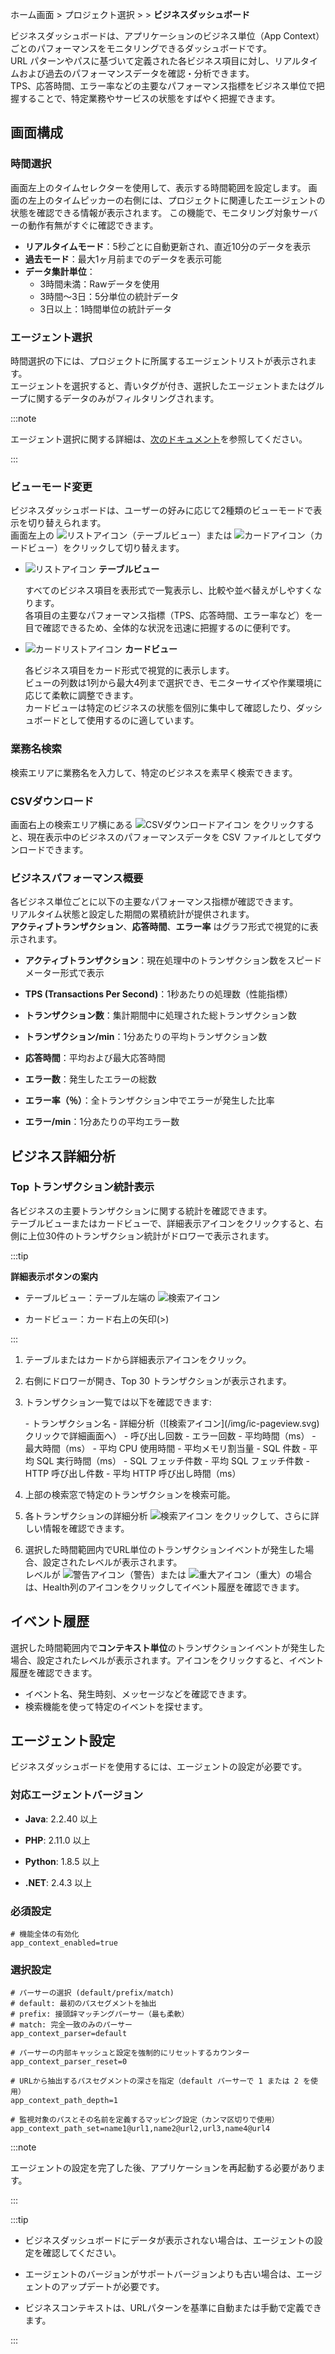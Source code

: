 ホーム画面 &gt; プロジェクト選択 &gt; <Cmdname sid="dashboard" className="uitext" /> &gt; **ビジネスダッシュボード**

ビジネスダッシュボードは、アプリケーションのビジネス単位（App Context）ごとのパフォーマンスをモニタリングできるダッシュボードです。  
URL パターンやパスに基づいて定義された各ビジネス項目に対し、リアルタイムおよび過去のパフォーマンスデータを確認・分析できます。  
TPS、応答時間、エラー率などの主要なパフォーマンス指標をビジネス単位で把握することで、特定業務やサービスの状態をすばやく把握できます。

## 画面構成

<ImgLang img='apm-dashboard-business.png' desc='비즈니스 대시보드' />

### 時間選択

画面左上のタイムセレクターを使用して、表示する時間範囲を設定します。
画面の左上のタイムピッカーの右側には、プロジェクトに関連したエージェントの状態を確認できる情報が表示されます。 この機能で、モニタリング対象サーバーの動作有無がすぐに確認できます。

- **リアルタイムモード**：5秒ごとに自動更新され、直近10分のデータを表示  
- **過去モード**：最大1ヶ月前までのデータを表示可能  
- **データ集計単位**：
  - 3時間未満：Rawデータを使用  
  - 3時間〜3日：5分単位の統計データ  
  - 3日以上：1時間単位の統計データ

### エージェント選択

時間選択の下には、プロジェクトに所属するエージェントリストが表示されます。  
エージェントを選択すると、青いタグが付き、選択したエージェントまたはグループに関するデータのみがフィルタリングされます。

:::note

エージェント選択に関する詳細は、[次のドキュメント](dashboard#select-agent)を参照してください。

:::

### ビューモード変更

ビジネスダッシュボードは、ユーザーの好みに応じて2種類のビューモードで表示を切り替えられます。  
画面左上の ![リストアイコン](/img/ic-list.svg)（テーブルビュー）または ![カードアイコン](/img/ic-card-list.svg)（カードビュー）をクリックして切り替えます。

- ![リストアイコン](/img/ic-list.svg) **テーブルビュー**

    すべてのビジネス項目を表形式で一覧表示し、比較や並べ替えがしやすくなります。  
    各項目の主要なパフォーマンス指標（TPS、応答時間、エラー率など）を一目で確認できるため、全体的な状況を迅速に把握するのに便利です。

- ![カードリストアイコン](/img/ic-card-list.svg) **カードビュー**

    各ビジネス項目をカード形式で視覚的に表示します。  
    ビューの列数は1列から最大4列まで選択でき、モニターサイズや作業環境に応じて柔軟に調整できます。  
    カードビューは特定のビジネスの状態を個別に集中して確認したり、ダッシュボードとして使用するのに適しています。

### 業務名検索

検索エリアに業務名を入力して、特定のビジネスを素早く検索できます。

### CSVダウンロード

画面右上の検索エリア横にある ![CSVダウンロードアイコン](/img/ic-csv-download-ms.svg) をクリックすると、現在表示中のビジネスのパフォーマンスデータを CSV ファイルとしてダウンロードできます。

### ビジネスパフォーマンス概要

各ビジネス単位ごとに以下の主要なパフォーマンス指標が確認できます。\
リアルタイム状態と設定した期間の累積統計が提供されます。 \
**アクティブトランザクション**、**応答時間**、**エラー率** はグラフ形式で視覚的に表示されます。

- **アクティブトランザクション**：現在処理中のトランザクション数をスピードメーター形式で表示

- **TPS (Transactions Per Second)**：1秒あたりの処理数（性能指標）

- **トランザクション数**：集計期間中に処理された総トランザクション数

- **トランザクション/min**：1分あたりの平均トランザクション数

- **応答時間**：平均および最大応答時間

- **エラー数**：発生したエラーの総数

- **エラー率（％）**：全トランザクション中でエラーが発生した比率

- **エラー/min**：1分あたりの平均エラー数

## ビジネス詳細分析

### Top トランザクション統計表示

各ビジネスの主要トランザクションに関する統計を確認できます。  
テーブルビューまたはカードビューで、詳細表示アイコンをクリックすると、右側に上位30件のトランザクション統計がドロワーで表示されます。

:::tip

**詳細表示ボタンの案内**

- テーブルビュー：テーブル左端の ![検索アイコン](/img/ic-pageview.svg)

- カードビュー：カード右上の矢印(>)

:::

1. テーブルまたはカードから詳細表示アイコンをクリック。

2. 右側にドロワーが開き、Top 30 トランザクションが表示されます。

3. トランザクション一覧では以下を確認できます:

    <Columns>
    <Column className="text--left width--50">
    - トランザクション名  
    - 詳細分析（![検索アイコン](/img/ic-pageview.svg) クリックで詳細画面へ）  
    - 呼び出し回数  
    - エラー回数  
    - 平均時間（ms）  
    - 最大時間（ms）  
    - 平均 CPU 使用時間  
    </Column>
    <Column className="text--left width--50">
    - 平均メモリ割当量  
    - SQL 件数  
    - 平均 SQL 実行時間（ms）  
    - SQL フェッチ件数  
    - 平均 SQL フェッチ件数  
    - HTTP 呼び出し件数  
    - 平均 HTTP 呼び出し時間（ms）
    </Column>
    </Columns>

1. 上部の検索窓で特定のトランザクションを検索可能。

1. 各トランザクションの詳細分析 ![検索アイコン](/img/ic-pageview.svg) をクリックして、さらに詳しい情報を確認できます。

1. 選択した時間範囲内でURL単位のトランザクションイベントが発生した場合、設定されたレベルが表示されます。  
レベルが ![警告アイコン](/img/ic-warning-filled.svg)（警告）または ![重大アイコン](/img/ic-warning-critical.svg)（重大）の場合は、Health列のアイコンをクリックしてイベント履歴を確認できます。

## イベント履歴

選択した時間範囲内で**コンテキスト単位**のトランザクションイベントが発生した場合、設定されたレベルが表示されます。アイコンをクリックすると、イベント履歴を確認できます。

* イベント名、発生時刻、メッセージなどを確認できます。
* 検索機能を使って特定のイベントを探せます。

## エージェント設定

ビジネスダッシュボードを使用するには、エージェントの設定が必要です。

### 対応エージェントバージョン

<InDoc product="java">

- **Java**: 2.2.40 以上

</InDoc>

<InDoc product="php">

- **PHP**: 2.11.0 以上

</InDoc>

<InDoc product="python">

- **Python**: 1.8.5 以上

</InDoc>

<InDoc product="dotnet">

- **.NET**: 2.4.3 以上

</InDoc>

### 必須設定

```
# 機能全体の有効化
app_context_enabled=true
```

### 選択設定

```
# パーサーの選択 (default/prefix/match)
# default: 最初のパスセグメントを抽出
# prefix: 接頭辞マッチングパーサー（最も柔軟）
# match: 完全一致のみのパーサー
app_context_parser=default

# パーサーの内部キャッシュと設定を強制的にリセットするカウンター
app_context_parser_reset=0

# URLから抽出するパスセグメントの深さを指定（default パーサーで 1 または 2 を使用）
app_context_path_depth=1

# 監視対象のパスとその名前を定義するマッピング設定（カンマ区切りで使用）
app_context_path_set=name1@url1,name2@url2,url3,name4@url4
```

:::note

エージェントの設定を完了した後、アプリケーションを再起動する必要があります。

:::

:::tip

- ビジネスダッシュボードにデータが表示されない場合は、エージェントの設定を確認してください。

- エージェントのバージョンがサポートバージョンよりも古い場合は、エージェントのアップデートが必要です。

- ビジネスコンテキストは、URLパターンを基準に自動または手動で定義できます。

:::